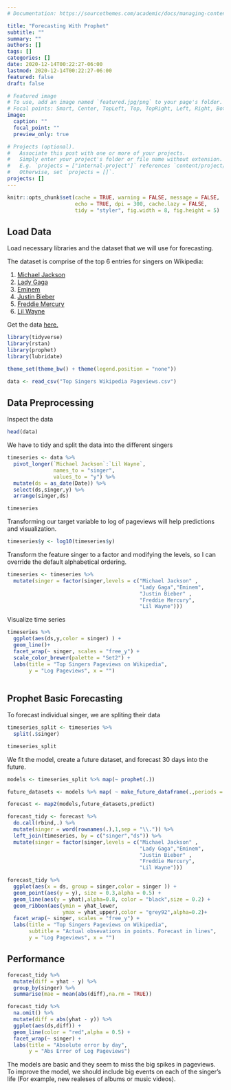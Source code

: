 ```yaml
---
# Documentation: https://sourcethemes.com/academic/docs/managing-content/

title: "Forecasting With Prophet"
subtitle: ""
summary: ""
authors: []
tags: []
categories: []
date: 2020-12-14T00:22:27-06:00
lastmod: 2020-12-14T00:22:27-06:00
featured: false
draft: false

# Featured image
# To use, add an image named `featured.jpg/png` to your page's folder.
# Focal points: Smart, Center, TopLeft, Top, TopRight, Left, Right, BottomLeft, Bottom, BottomRight.
image:
  caption: ""
  focal_point: ""
  preview_only: true

# Projects (optional).
#   Associate this post with one or more of your projects.
#   Simply enter your project's folder or file name without extension.
#   E.g. `projects = ["internal-project"]` references `content/project/deep-learning/index.md`.
#   Otherwise, set `projects = []`.
projects: []
---
```



```r
knitr::opts_chunk$set(cache = TRUE, warning = FALSE, message = FALSE, 
                      echo = TRUE, dpi = 300, cache.lazy = FALSE,
                      tidy = "styler", fig.width = 8, fig.height = 5)
```


## Load Data

Load necessary libraries and the dataset that we will use for forecasting.

The dataset is comprise of the top 6 entries for singers on Wikipedia:

1. [Michael Jackson](https://en.wikipedia.org/wiki/Michael_Jackson)
2. [Lady Gaga](https://en.wikipedia.org/wiki/Lady_Gaga)
3. [Eminem](https://en.wikipedia.org/wiki/Eminem)
4. [Justin Bieber](https://en.wikipedia.org/wiki/Justin_Bieber)
5. [Freddie Mercury](https://en.wikipedia.org/wiki/Freddie_Mercury)
6. [Lil Wayne](https://en.wikipedia.org/wiki/Lil_Wayne)

Get the data [here.](https://pageviews.toolforge.org/?project=en.wikipedia.org&platform=all-access&agent=user&redirects=0&start=2015-07-01&end=2019-12-31&pages=Michael_Jackson|Lady_Gaga|Eminem|Justin_Bieber|Freddie_Mercury|Lil_Wayne)

```r

library(tidyverse)
library(rstan)
library(prophet)
library(lubridate)

theme_set(theme_bw() + theme(legend.position = "none"))

```


```r

data <- read_csv("Top Singers Wikipedia Pageviews.csv")

```

## Data Preprocessing

Inspect the data

```r
head(data)
```

We have to tidy and split the data into the different singers

```r

timeseries <- data %>% 
  pivot_longer(`Michael Jackson`:`Lil Wayne`,
               names_to = "singer",
               values_to = "y") %>% 
  mutate(ds = as_date(Date)) %>% 
  select(ds,singer,y) %>% 
  arrange(singer,ds)

timeseries
```

Transforming our target variable to log of pageviews will help predictions and visualization.

```r

timeseries$y <- log10(timeseries$y)

```

Transform the feature singer to a factor and modifying the levels, so I can override the default alphabetical ordering.

```r
timeseries <- timeseries %>% 
  mutate(singer = factor(singer,levels = c("Michael Jackson" ,
                                           "Lady Gaga","Eminem",
                                           "Justin Bieber" ,  
                                           "Freddie Mercury",
                                           "Lil Wayne")))
```

Visualize time series

```r
timeseries %>% 
  ggplot(aes(ds,y,color = singer) ) +
  geom_line()+
  facet_wrap(~ singer, scales = "free_y") +
  scale_color_brewer(palette = "Set2") +
  labs(title = "Top Singers Pageviews on Wikipedia",
       y = "Log Pageviews", x = "")
  
```


## Prophet Basic Forecasting

To forecast individual singer, we are spliting their data 

```r

timeseries_split <- timeseries %>% 
  split(.$singer)

timeseries_split

```

We fit the model, create a future dataset, and forecast 30 days into the future.

```r

models <- timeseries_split %>% map(~ prophet(.))

future_datasets <- models %>% map( ~ make_future_dataframe(.,periods = 365,freq = "day"))

forecast <- map2(models,future_datasets,predict)

```


```r

forecast_tidy <- forecast %>% 
  do.call(rbind,.) %>% 
  mutate(singer = word(rownames(.),1,sep = "\\.")) %>% 
  left_join(timeseries, by = c("singer","ds")) %>% 
  mutate(singer = factor(singer,levels = c("Michael Jackson" ,
                                           "Lady Gaga","Eminem",
                                           "Justin Bieber" ,  
                                           "Freddie Mercury",
                                           "Lil Wayne")))

```


```r

forecast_tidy %>% 
  ggplot(aes(x = ds, group = singer,color = singer )) +
  geom_point(aes(y = y), size = 0.3,alpha = 0.5) +
  geom_line(aes(y = yhat),alpha=0.8, color = "black",size = 0.2) +
  geom_ribbon(aes(ymin = yhat_lower,
                  ymax = yhat_upper),color = "grey92",alpha=0.2)+
  facet_wrap(~ singer, scales = "free_y") +
  labs(title = "Top Singers Pageviews on Wikipedia",
       subtitle = "Actual obsevations in points. Forecast in lines",
       y = "Log Pageviews", x = "")


```

## Performance

```r

forecast_tidy %>% 
  mutate(diff = yhat - y) %>% 
  group_by(singer) %>% 
  summarise(mae = mean(abs(diff),na.rm = TRUE))

```


```r

forecast_tidy %>% 
  na.omit() %>% 
  mutate(diff = abs(yhat - y)) %>% 
  ggplot(aes(ds,diff)) +
  geom_line(color = "red",alpha = 0.5) +
  facet_wrap(~ singer) +
  labs(title = "Absolute error by day",
       y = "Abs Error of Log Pageviews")

```

The models are basic and they seem to miss the big spikes in pageviews. To improve the model, we should include big events on each of the singer's life (For example, new realeses of albums or music videos).



